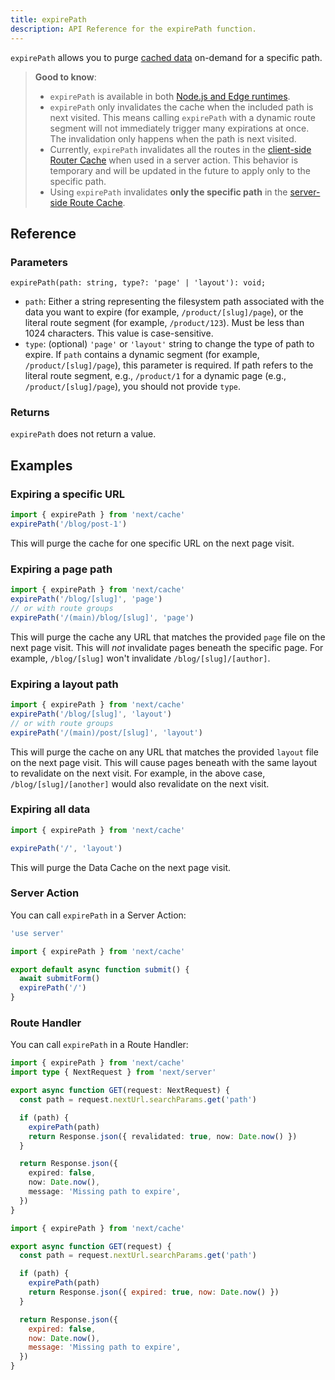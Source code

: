 ```yaml
---
title: expirePath
description: API Reference for the expirePath function.
---
```


`expirePath` allows you to purge [cached data](/docs/app/building-your-application/caching) on-demand for a specific path.

> **Good to know**:
>
> - `expirePath` is available in both [Node.js and Edge runtimes](/docs/app/building-your-application/rendering/edge-and-nodejs-runtimes).
> - `expirePath` only invalidates the cache when the included path is next visited. This means calling `expirePath` with a dynamic route segment will not immediately trigger many expirations at once. The invalidation only happens when the path is next visited.
> - Currently, `expirePath` invalidates all the routes in the [client-side Router Cache](/docs/app/building-your-application/caching#client-side-router-cache) when used in a server action. This behavior is temporary and will be updated in the future to apply only to the specific path.
> - Using `expirePath` invalidates **only the specific path** in the [server-side Route Cache](/docs/app/building-your-application/caching#full-route-cache).

## Reference

### Parameters

```tsx
expirePath(path: string, type?: 'page' | 'layout'): void;
```

- `path`: Either a string representing the filesystem path associated with the data you want to expire (for example, `/product/[slug]/page`), or the literal route segment (for example, `/product/123`). Must be less than 1024 characters. This value is case-sensitive.
- `type`: (optional) `'page'` or `'layout'` string to change the type of path to expire. If `path` contains a dynamic segment (for example, `/product/[slug]/page`), this parameter is required. If path refers to the literal route segment, e.g., `/product/1` for a dynamic page (e.g., `/product/[slug]/page`), you should not provide `type`.

### Returns

`expirePath` does not return a value.

## Examples

### Expiring a specific URL

```ts
import { expirePath } from 'next/cache'
expirePath('/blog/post-1')
```

This will purge the cache for one specific URL on the next page visit.

### Expiring a page path

```ts
import { expirePath } from 'next/cache'
expirePath('/blog/[slug]', 'page')
// or with route groups
expirePath('/(main)/blog/[slug]', 'page')
```

This will purge the cache any URL that matches the provided `page` file on the next page visit. This will _not_ invalidate pages beneath the specific page. For example, `/blog/[slug]` won't invalidate `/blog/[slug]/[author]`.

### Expiring a layout path

```ts
import { expirePath } from 'next/cache'
expirePath('/blog/[slug]', 'layout')
// or with route groups
expirePath('/(main)/post/[slug]', 'layout')
```

This will purge the cache on any URL that matches the provided `layout` file on the next page visit. This will cause pages beneath with the same layout to revalidate on the next visit. For example, in the above case, `/blog/[slug]/[another]` would also revalidate on the next visit.

### Expiring all data

```ts
import { expirePath } from 'next/cache'

expirePath('/', 'layout')
```

This will purge the Data Cache on the next page visit.

### Server Action

You can call `expirePath` in a Server Action:

```ts filename="app/actions.ts" switcher
'use server'

import { expirePath } from 'next/cache'

export default async function submit() {
  await submitForm()
  expirePath('/')
}
```

### Route Handler

You can call `expirePath` in a Route Handler:

```ts filename="app/api/expire/route.ts" switcher
import { expirePath } from 'next/cache'
import type { NextRequest } from 'next/server'

export async function GET(request: NextRequest) {
  const path = request.nextUrl.searchParams.get('path')

  if (path) {
    expirePath(path)
    return Response.json({ revalidated: true, now: Date.now() })
  }

  return Response.json({
    expired: false,
    now: Date.now(),
    message: 'Missing path to expire',
  })
}
```

```js filename="app/api/expire/route.js" switcher
import { expirePath } from 'next/cache'

export async function GET(request) {
  const path = request.nextUrl.searchParams.get('path')

  if (path) {
    expirePath(path)
    return Response.json({ expired: true, now: Date.now() })
  }

  return Response.json({
    expired: false,
    now: Date.now(),
    message: 'Missing path to expire',
  })
}
```
